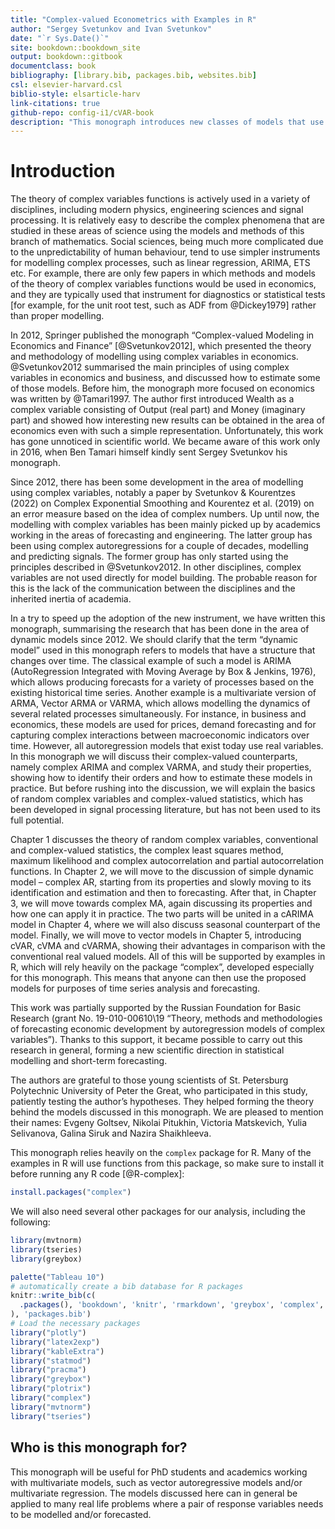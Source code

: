 ```yaml
--- 
title: "Complex-valued Econometrics with Examples in R"
author: "Sergey Svetunkov and Ivan Svetunkov"
date: "`r Sys.Date()`"
site: bookdown::bookdown_site
output: bookdown::gitbook
documentclass: book
bibliography: [library.bib, packages.bib, websites.bib]
csl: elsevier-harvard.csl
biblio-style: elsarticle-harv
link-citations: true
github-repo: config-i1/cVAR-book
description: "This monograph introduces new classes of models that use instrument of complex variables. This is for internal use only."
---
```


# Introduction {-}
The theory of complex variables functions is actively used in a variety of disciplines, including modern physics, engineering sciences and signal processing. It is relatively easy to describe the complex phenomena that are studied in these areas of science using the models and methods of this branch of mathematics. Social sciences, being much more complicated due to the unpredictability of human behaviour, tend to use simpler instruments for modelling complex processes, such as linear regression, ARIMA, ETS etc. For example, there are only few papers in which methods and models of the theory of complex variables functions would be used in economics, and they are typically used that instrument for diagnostics or statistical tests [for example, for the unit root test, such as ADF from @Dickey1979] rather than proper modelling.

In 2012, Springer published the monograph “Complex-valued Modeling in Economics and Finance” [@Svetunkov2012], which presented the theory and methodology of modelling using complex variables in economics. @Svetunkov2012 summarised the main principles of using complex variables in economics and business, and discussed how to estimate some of those models. Before him, the monograph more focused on economics was written by @Tamari1997. The author first introduced Wealth as a complex variable consisting of Output (real part) and Money (imaginary part) and showed how interesting new results can be obtained in the area of economics even with such a simple representation. Unfortunately, this work has gone unnoticed in scientific world. We became aware of this work only in 2016, when Ben Tamari himself kindly sent Sergey Svetunkov his monograph.



Since 2012, there has been some development in the area of modelling using complex variables, notably a paper by Svetunkov & Kourentzes (2022) on Complex Exponential Smoothing and Kourentez et al. (2019) on an error measure based on the idea of complex numbers. Up until now, the modelling with complex variables has been mainly picked up by academics working in the areas of forecasting and engineering. The latter group has been using complex autoregressions for a couple of decades, modelling and predicting signals. The former group has only started using the principles described in @Svetunkov2012. In other disciplines, complex variables are not used directly for model building. The probable reason for this is the lack of the communication between the disciplines and the inherited inertia of academia.

In a try to speed up the adoption of the new instrument, we have written this monograph, summarising the research that has been done in the area of dynamic models since 2012. We should clarify that the term “dynamic model” used in this monograph refers to models that have a structure that changes over time. The classical example of such a model is ARIMA (AutoRegression Integrated with Moving Average by Box & Jenkins, 1976), which allows producing forecasts for a variety of processes based on the existing historical time series. Another example is a multivariate version of ARMA, Vector ARMA or VARMA, which allows modelling the dynamics of several related processes simultaneously. For instance, in business and economics, these models are used for prices, demand forecasting and for capturing complex interactions between macroeconomic indicators over time.
However, all autoregression models that exist today use real variables. In this monograph we will discuss their complex-valued counterparts, namely complex ARIMA and complex VARMA, and study their properties, showing how to identify their orders and how to estimate these models in practice. But before rushing into the discussion, we will explain the basics of random complex variables and complex-valued statistics, which has been developed in signal processing literature, but has not been used to its full potential.

Chapter 1 discusses the theory of random complex variables, conventional and complex-valued statistics, the complex least squares method, maximum likelihood and complex autocorrelation and partial autocorrelation functions. In Chapter 2, we will move to the discussion of simple dynamic model – complex AR, starting from its properties and slowly moving to its identification and estimation and then to forecasting. After that, in Chapter 3, we will move towards complex MA, again discussing its properties and how one can apply it in practice. The two parts will be united in a cARIMA model in Chapter 4, where we will also discuss seasonal counterpart of the model. Finally, we will move to vector models in Chapter 5, introducing cVAR, cVMA and cVARMA, showing their advantages in comparison with the conventional real valued models. All of this will be supported by examples in R, which will rely heavily on the package “complex”, developed especially for this monograph. This means that anyone can then use the proposed models for purposes of time series analysis and forecasting.

This work was partially supported by the Russian Foundation for Basic Research (grant No. 19-010-00610\19 "Theory, methods and methodologies of forecasting economic development by autoregression models of complex variables"). Thanks to this support, it became possible to carry out this research in general, forming a new scientific direction in statistical modelling and short-term forecasting.

The authors are grateful to those young scientists of St. Petersburg Polytechnic University of Peter the Great, who participated in this study, patiently testing the author's hypotheses. They helped forming the theory behind the models discussed in this monograph. We are pleased to mention their names: Evgeny Goltsev, Nikolai Pitukhin, Victoria Matskevich, Yulia Selivanova, Galina Siruk and Nazira Shaikhleeva.
 
This monograph relies heavily on the `complex` package for R. Many of the examples in R will use functions from this package, so make sure to install it before running any R code [@R-complex]:
```r
install.packages("complex")
```

We will also need several other packages for our analysis, including the following:
```r
library(mvtnorm)
library(tseries)
library(greybox)
```


```r
palette("Tableau 10")
# automatically create a bib database for R packages
knitr::write_bib(c(
  .packages(), 'bookdown', 'knitr', 'rmarkdown', 'greybox', 'complex', 'plotrix', 'plotly', 'mvtnorm', 'tseries', 'datasets'
), 'packages.bib')
# Load the necessary packages
library("plotly")
library("latex2exp")
library("kableExtra")
library("statmod")
library("pracma")
library("greybox")
library("plotrix")
library("complex")
library("mvtnorm")
library("tseries")
```


## Who is this monograph for? {-}
This monograph will be useful for PhD students and academics working with multivariate models, such as vector autoregressive models and/or multivariate regression. The models discussed here can in general be applied to many real life problems where a pair of response variables needs to be modelled and/or forecasted. 

